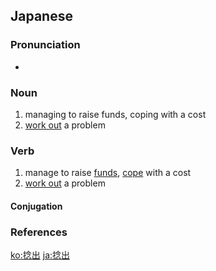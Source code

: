 ==Japanese==
{{ja-kanjitab|ねん|しゅつ|yomi=on}}

===Pronunciation===
* {{ja-pron|ねんしゅつ|y=o|acc=0|acc_ref=NHK}}

===Noun===
{{ja-noun|ねんしゅつ}}

# managing to raise funds, coping with a cost
# [[work out]] a problem

===Verb===
{{ja-verb-suru|ねんしゅつ}}

# manage to raise [[funds]], [[cope]] with a cost
# [[work out]] a problem

====Conjugation====
{{ja-suru|ねんしゅつ}}

===References===
<references/>

[[ko:捻出]]
[[ja:捻出]]